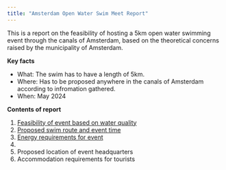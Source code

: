 ```yaml
---
title: "Amsterdam Open Water Swim Meet Report"
---
```


This is a report on the feasibility of hosting a 5km open water swimming event through the canals of Amsterdam, based on the theoretical concerns raised by the municipality of Amsterdam.

**Key facts**

* What: The swim has to have a length of 5km.
* Where: Has to be proposed anywhere in the canals of Amsterdam according to infromation gathered.
* When: May 2024

**Contents of report**

1. [Feasibility of event based on water quality](water.ipynb)
1. [Proposed swim route and event time](route-and-time.ipynb)
1. [Energy requirements for event](sustainability.ipynb)
1.
1. Proposed location of event headquarters
1. Accommodation requirements for tourists